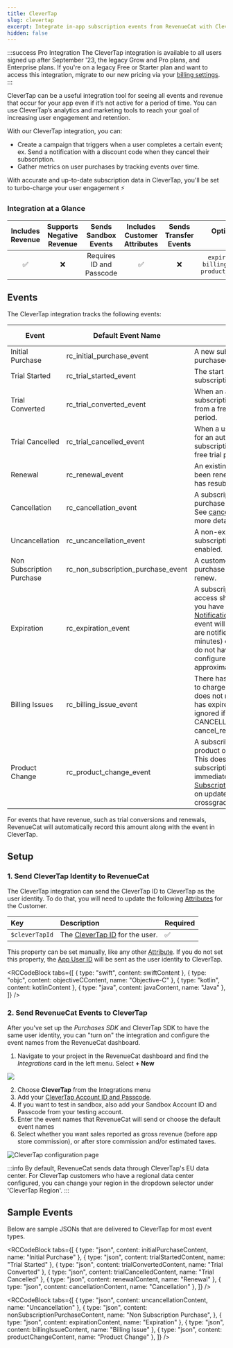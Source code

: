 ```yaml
---
title: CleverTap
slug: clevertap
excerpt: Integrate in-app subscription events from RevenueCat with CleverTap
hidden: false
---
```


:::success Pro Integration
The CleverTap integration is available to all users signed up after September '23, the legacy Grow and Pro plans, and Enterprise plans. If you're on a legacy Free or Starter plan and want to access this integration, migrate to our new pricing via your [billing settings](https://app.revenuecat.com/settings/billing).
:::

CleverTap can be a useful integration tool for seeing all events and revenue that occur for your app even if it’s not active for a period of time. You can use CleverTap’s analytics and marketing tools to reach your goal of increasing user engagement and retention.

With our CleverTap integration, you can:

- Create a campaign that triggers when a user completes a certain event; ex. Send a notification with a discount code when they cancel their subscription.
- Gather metrics on user purchases by tracking events over time.

With accurate and up-to-date subscription data in CleverTap, you'll be set to turbo-charge your user engagement ⚡️

### Integration at a Glance

| Includes Revenue | Supports Negative Revenue |   Sends Sandbox Events   | Includes Customer Attributes | Sends Transfer Events |                      Optional Event Types                       |
| :--------------: | :-----------------------: | :----------------------: | :--------------------------: | :-------------------: | :-------------------------------------------------------------: |
|        ✅        |            ❌             | Requires ID and Passcode |              ✅              |          ❌           | `expiration_event` `billing_issue_event` `product_change_event` |

## Events

The CleverTap integration tracks the following events:

| Event                     | Default Event Name                 | Description                                                                                                                                                                                                                                                                                                                                 | App Store | Play Store | Amazon | Stripe | Promo |
| ------------------------- | ---------------------------------- | ------------------------------------------------------------------------------------------------------------------------------------------------------------------------------------------------------------------------------------------------------------------------------------------------------------------------------------------- | --------- | ---------- | ------ | ------ | ----- |
| Initial Purchase          | rc_initial_purchase_event          | A new subscription has been purchased.                                                                                                                                                                                                                                                                                                      | ✅        | ✅         | ✅     | ✅     | ❌    |
| Trial Started             | rc_trial_started_event             | The start of an auto-renewing subscription product free trial.                                                                                                                                                                                                                                                                              | ✅        | ✅         | ✅     | ✅     | ❌    |
| Trial Converted           | rc_trial_converted_event           | When an auto-renewing subscription product converts from a free trial to normal paid period.                                                                                                                                                                                                                                                | ✅        | ✅         | ✅     | ✅     | ❌    |
| Trial Cancelled           | rc_trial_cancelled_event           | When a user turns off renewals for an auto-renewing subscription product during a free trial period.                                                                                                                                                                                                                                        | ✅        | ✅         | ✅     | ✅     | ❌    |
| Renewal                   | rc_renewal_event                   | An existing subscription has been renewed or a lapsed user has resubscribed.                                                                                                                                                                                                                                                                | ✅        | ✅         | ✅     | ✅     | ❌    |
| Cancellation              | rc_cancellation_event              | A subscription or non-renewing purchase has been cancelled. See [cancellation reasons](/integrations/webhooks/event-types-and-fields#cancellation-and-expiration-reasons) for more details.                                                                                                                                                 | ✅        | ✅         | ✅     | ✅     | ✅    |
| Uncancellation            | rc_uncancellation_event            | A non-expired cancelled subscription has been re-enabled.                                                                                                                                                                                                                                                                                   | ✅        | ✅         | ✅     | ❌     | ❌    |
| Non Subscription Purchase | rc_non_subscription_purchase_event | A customer has made a purchase that will not auto-renew.                                                                                                                                                                                                                                                                                    | ✅        | ✅         | ✅     | ✅     | ✅    |
| Expiration                | rc_expiration_event                | A subscription has expired and access should be removed. If you have [Platform Server Notifications](/platform-resources/server-notifications) configured, this event will occur as soon as we are notified (within seconds to minutes) of the expiration. If you do not have notifications configured, delays may be approximately 1 hour. | ✅        | ✅         | ✅     | ✅     | ✅    |
| Billing Issues            | rc_billing_issue_event             | There has been a problem trying to charge the subscriber. This does not mean the subscription has expired. Can be safely ignored if listening to CANCELLATION event + cancel_reason=BILLING_ERROR.                                                                                                                                          | ✅        | ✅         | ✅     | ✅     | ❌    |
| Product Change            | rc_product_change_event            | A subscriber has changed the product of their subscription. This does not mean the new subscription is in effect immediately. See [Managing Subscriptions](/subscription-guidance/managing-subscriptions) for more details on updates, downgrades, and crossgrades.                                                                         | ✅        | ✅         | ❌     | ✅     | ❌    |

For events that have revenue, such as trial conversions and renewals, RevenueCat will automatically record this amount along with the event in CleverTap.

## Setup

### 1. Send CleverTap Identity to RevenueCat

The CleverTap integration can send the CleverTap ID to CleverTap as the user identity. To do that, you will need to update the following [Attributes](/customers/customer-attributes) for the Customer.

| Key            | Description                                                                                                              | Required |
| :------------- | :----------------------------------------------------------------------------------------------------------------------- | :------- |
| `$cleverTapId` | The [CleverTap ID](https://developer.clevertap.com/docs/concepts-user-profiles#section-identifying-a-user) for the user. | ✅       |

This property can be set manually, like any other [Attribute](/customers/customer-attributes). If you do not set this property, the [App User ID](/customers/user-ids) will be sent as the user identity to CleverTap.


<RCCodeBlock
  tabs={[
    { type: "swift", content: swiftContent },
    { type: "objc", content: objectiveCContent, name: "Objective-C" },
    { type: "kotlin", content: kotlinContent },
    { type: "java", content: javaContent, name: "Java" },
  ]}
/>

### 2. Send RevenueCat Events to CleverTap

After you've set up the _Purchases SDK_ and CleverTap SDK to have the same user identity, you can "turn on" the integration and configure the event names from the RevenueCat dashboard.

1. Navigate to your project in the RevenueCat dashboard and find the _Integrations_ card in the left menu. Select **+ New**

![](/images/61990eb-app.revenuecat.com_projects_85ff18c7_collaborators_1_121ad4f0b8fb61d01c6d495d268eef9d.png)

2. Choose **CleverTap** from the Integrations menu
3. Add your [CleverTap Account ID and Passcode](https://developer.clevertap.com/docs/api-quickstart-guide).
4. If you want to test in sandbox, also add your Sandbox Account ID and Passcode from your testing account.
5. Enter the event names that RevenueCat will send or choose the default event names
6. Select whether you want sales reported as gross revenue (before app store commission), or after store commission and/or estimated taxes.

![CleverTap configuration page](/images/444dd1c-clevertap_screesnshot_02064fd74f99184fe136a7b7fe3cb462.png)

:::info
By default, RevenueCat sends data through CleverTap's EU data center. For CleverTap customers who have a regional data center configured, you can change your region in the dropdown selector under 'CleverTap Region'.
:::

## Sample Events

Below are sample JSONs that are delivered to CleverTap for most event types.


<RCCodeBlock
  tabs={[
    { type: "json", content: initialPurchaseContent, name: "Initial Purchase" },
    { type: "json", content: trialStartedContent, name: "Trial Started" },
    { type: "json", content: trialConvertedContent, name: "Trial Converted" },
    { type: "json", content: trialCancelledContent, name: "Trial Cancelled" },
    { type: "json", content: renewalContent, name: "Renewal" },
    { type: "json", content: cancellationContent, name: "Cancellation" },
  ]}
/>


<RCCodeBlock
  tabs={[
    { type: "json", content: uncancellationContent, name: "Uncancellation" },
    {
      type: "json",
      content: nonSubscriptionPurchaseContent,
      name: "Non Subscription Purchase",
    },
    { type: "json", content: expirationContent, name: "Expiration" },
    { type: "json", content: billingIssueContent, name: "Billing Issue" },
    { type: "json", content: productChangeContent, name: "Product Change" },
  ]}
/>
